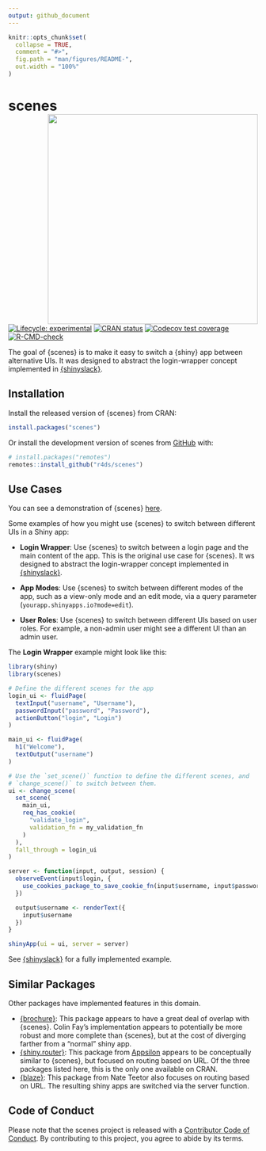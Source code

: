 ```yaml
---
output: github_document
---
```


<!-- README.md is generated from README.Rmd. Please edit that file -->

```r
knitr::opts_chunk$set(
  collapse = TRUE,
  comment = "#>",
  fig.path = "man/figures/README-",
  out.width = "100%"
)
```

# scenes <a href="https://r4ds.github.io/scenes/"><img src="man/figures/logo.svg" align="right" height="424" /></a>

<!-- badges: start -->
[![Lifecycle: experimental](https://img.shields.io/badge/lifecycle-experimental-orange.svg)](https://lifecycle.r-lib.org/articles/stages.html#experimental)
[![CRAN status](https://www.r-pkg.org/badges/version/scenes)](https://CRAN.R-project.org/package=scenes)
[![Codecov test coverage](https://codecov.io/gh/r4ds/scenes/branch/main/graph/badge.svg)](https://app.codecov.io/gh/r4ds/scenes?branch=main)
[![R-CMD-check](https://github.com/r4ds/scenes/actions/workflows/R-CMD-check.yaml/badge.svg)](https://github.com/r4ds/scenes/actions/workflows/R-CMD-check.yaml)
<!-- badges: end -->

The goal of {scenes} is to make it easy to switch a {shiny} app between alternative 
UIs. 
It was designed to abstract the login-wrapper concept implemented in [{shinyslack}](https://github.com/r4ds/shinyslack).

## Installation

Install the released version of {scenes} from CRAN:

``` r
install.packages("scenes")
```

Or install the development version of scenes from [GitHub](https://github.com/) with:

``` r
# install.packages("remotes")
remotes::install_github("r4ds/scenes")
```

## Use Cases

You can see a demonstration of {scenes} [here](https://r4dscommunity.shinyapps.io/scenes/).

Some examples of how you might use {scenes} to switch between different UIs in a Shiny app:

- **Login Wrapper**: Use {scenes} to switch between a login page and the main content of the app. This is the original use case for {scenes}. It ws designed to abstract the login-wrapper concept implemented in [{shinyslack}](https://github.com/r4ds/shinyslack).

- **App Modes**: Use {scenes} to switch between different modes of the app, such as a view-only mode and an edit mode, via a query parameter (`yourapp.shinyapps.io?mode=edit`). 

- **User Roles**: Use {scenes} to switch between different UIs based on user roles. For example, a non-admin user might see a different UI than an admin user.

The **Login Wrapper** example might look like this:

```r
library(shiny)
library(scenes)

# Define the different scenes for the app
login_ui <- fluidPage(
  textInput("username", "Username"),
  passwordInput("password", "Password"),
  actionButton("login", "Login")
)

main_ui <- fluidPage(
  h1("Welcome"),
  textOutput("username")
)

# Use the `set_scene()` function to define the different scenes, and
# `change_scene()` to switch between them.
ui <- change_scene(
  set_scene(
    main_ui,
    req_has_cookie(
      "validate_login",
      validation_fn = my_validation_fn
    )
  ),
  fall_through = login_ui
)

server <- function(input, output, session) {
  observeEvent(input$login, {
    use_cookies_package_to_save_cookie_fn(input$username, input$password)
  })

  output$username <- renderText({
    input$username
  })
}

shinyApp(ui = ui, server = server)

```

See [{shinyslack}](https://github.com/r4ds/shinyslack) for a fully implemented example.

## Similar Packages

Other packages have implemented features in this domain.

-   [{brochure}](https://github.com/ColinFay/brochure): This package appears to have a great deal of overlap with {scenes}. Colin Fay's implementation appears to potentially be more robust and more complete than {scenes}, but at the cost of diverging farther from a "normal" shiny app.
-   [{shiny.router}](https://appsilon.com/shiny-router-020/): This package from [Appsilon](https://appsilon.com) appears to be conceptually similar to {scenes}, but focused on routing based on URL. Of the three packages listed here, this is the only one available on CRAN.
-   [{blaze}](https://github.com/nteetor/blaze): This package from Nate Teetor also focuses on routing based on URL. The resulting shiny apps are switched via the server function.

## Code of Conduct

Please note that the scenes project is released with a [Contributor Code of Conduct](https://contributor-covenant.org/version/2/1/CODE_OF_CONDUCT.html). By contributing to this project, you agree to abide by its terms.
